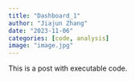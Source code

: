 ```yaml
---
title: "Dashboard_1"
author: "Jiajun Zhang"
date: "2023-11-06"
categories: [code, analysis]
image: "image.jpg"
---
```


This is a post with executable code.
